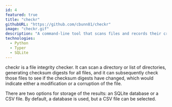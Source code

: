 ```yaml
---
id: 4
featured: true
title: "checkr"
githubURL: "https://github.com/cbunn81/checkr"
image: "checkr.gif"
description: "A command-line tool that scans files and records their cryptographic hashes, and later re-scans them and verifies the hashes to ensure data integrity."
technologies:
  - Python
  - Typer
  - SQLite
---
```


checkr is a file integrity checker. It can scan a directory or list of directories, generating checksum digests for all files, and it can subsequently check those files to see if the checksum digests have changed, which would indicate either a modification or a corruption of the file.

There are two options for storage of the results: an SQLite database or a CSV file. By default, a database is used, but a CSV file can be selected.
